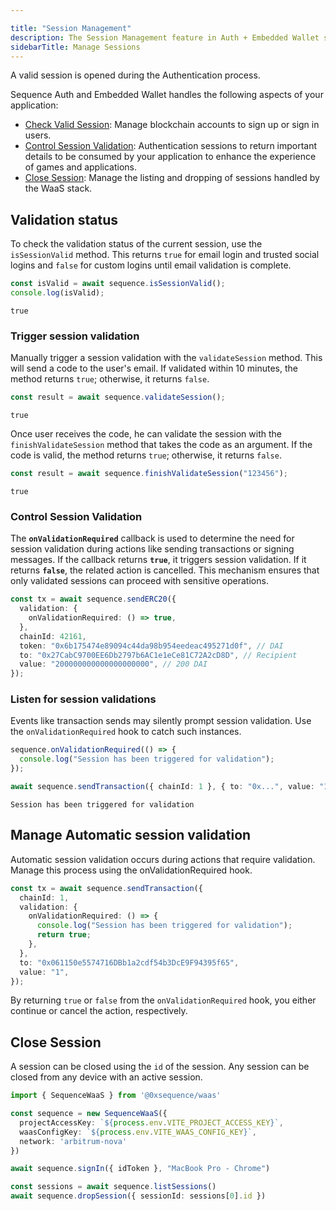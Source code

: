 ---

title: "Session Management"
description: The Session Management feature in Auth + Embedded Wallet simplifies account management, authentication, and session control for your application.
sidebarTitle: Manage Sessions
---


A valid session is opened during the Authentication process.

Sequence Auth and Embedded Wallet handles the following aspects of your application:

- [Check Valid Session](/sdk/headless-wallet/manage-sessions#validation-status): Manage blockchain accounts to sign up or sign in users.
- [Control Session Validation](/sdk/headless-wallet/manage-sessions#control-session-validation): Authentication sessions to return important details to be consumed by your application to enhance the experience of games and applications.
- [Close Session](/sdk/headless-wallet/manage-sessions#close-session): Manage the listing and dropping of sessions handled by the WaaS stack.

## Validation status

To check the validation status of the current session, use the `isSessionValid` method. This returns `true` for email login and trusted social logins and `false` for custom logins until email validation is complete.

```ts
const isValid = await sequence.isSessionValid();
console.log(isValid);
```

```
true
```

### Trigger session validation

Manually trigger a session validation with the `validateSession` method. This will send a code to the user's email. If validated within 10 minutes, the method returns `true`; otherwise, it returns `false`.

```ts
const result = await sequence.validateSession();
```

```
true
```

Once user receives the code, he can validate the session with the `finishValidateSession` method that takes the code as an argument. If the code is valid, the method returns `true`; otherwise, it returns `false`.

```ts
const result = await sequence.finishValidateSession("123456");
```

```
true
```

### **Control Session Validation**
The **`onValidationRequired`** callback is used to determine the need for session validation during actions like sending transactions or signing messages. If the callback returns **`true`**, it triggers session validation. If it returns **`false`**, the related action is cancelled. This mechanism ensures that only validated sessions can proceed with sensitive operations.

```ts
const tx = await sequence.sendERC20({
  validation: {
    onValidationRequired: () => true,
  },
  chainId: 42161,
  token: "0x6b175474e89094c44da98b954eedeac495271d0f", // DAI
  to: "0x27CabC9700EE6Db2797b6AC1e1eCe81C72A2cD8D", // Recipient
  value: "200000000000000000000", // 200 DAI
});
```

### Listen for session validations

Events like transaction sends may silently prompt session validation. Use the `onValidationRequired` hook to catch such instances.

```ts
sequence.onValidationRequired(() => {
  console.log("Session has been triggered for validation");
});

await sequence.sendTransaction({ chainId: 1 }, { to: "0x...", value: "1" });
```

```
Session has been triggered for validation
```

## Manage Automatic session validation
Automatic session validation occurs during actions that require validation. Manage this process using the onValidationRequired hook.  

```ts
const tx = await sequence.sendTransaction({
  chainId: 1,
  validation: {
    onValidationRequired: () => {
      console.log("Session has been triggered for validation");
      return true;
    },
  },
  to: "0x061150e5574716DBb1a2cdf54b3DcE9F94395f65",
  value: "1",
});
```

By returning `true` or `false` from the `onValidationRequired` hook, you either continue or cancel the action, respectively.

## Close Session

A session can be closed using the `id` of the session. Any session can be closed from any device with an active session.

```ts
import { SequenceWaaS } from '@0xsequence/waas'

const sequence = new SequenceWaaS({
  projectAccessKey: `${process.env.VITE_PROJECT_ACCESS_KEY}`,
  waasConfigKey: `${process.env.VITE_WAAS_CONFIG_KEY}`,
  network: 'arbitrum-nova'
})

await sequence.signIn({ idToken }, "MacBook Pro - Chrome")

const sessions = await sequence.listSessions()
await sequence.dropSession({ sessionId: sessions[0].id })
```
